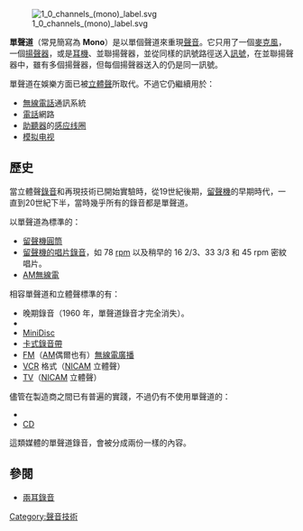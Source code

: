 [[File:1_0_channels_(mono)_label.svg|thumb]]

'''單聲道'''（常見簡寫為 '''Mono'''）是以單個聲道來重現[[聲音|聲音]]。它只用了一個[[麥克風|麥克風]]，一個[[揚聲器|揚聲器]]，或是[[耳機|耳機]]、並聯揚聲器，並從同樣的訊號路徑送入[[信令|訊號]]，在並聯揚聲器中，雖有多個揚聲器，但每個揚聲器送入的仍是同一訊號。

單聲道在娛樂方面已被[[立體聲|立體聲]]所取代。不過它仍繼續用於：
*[[無線電話|無線電話]]通訊系統
*[[電話|電話]]網路
*[[助聽器|助聽器]]的[[感应线圈|感应线圈]]
*[[模拟电视|模拟电视]]

==歷史==
當立體聲[[錄音|錄音]]和再現技術已開始實驗時，從19世紀後期，[[留聲機|留聲機]]的早期時代，一直到20世紀下半，當時幾乎所有的錄音都是單聲道。

以單聲道為標準的：
* [[留聲機圓筒|留聲機圓筒]]
* [[唱片|留聲機的唱片錄音]]，如 78 [[每分鐘轉速|rpm]] 以及稍早的 16 2/3、33 3/3 和 45 rpm 密紋唱片。
* [[調幅廣播|AM無線電]]

相容單聲道和立體聲標準的有：
* 晚期錄音（1960 年，單聲道錄音才完全消失）。
*{{le|盤式錄音帶|Reel-to-reel audio tape recording}}
*[[MiniDisc|MiniDisc]]
*[[卡式錄音帶|卡式錄音帶]]
*[[調頻廣播|FM]]（[[調幅廣播|AM]]偶爾也有）[[無線電|無線電]][[廣播|廣播]]
*[[錄影機|VCR]] 格式（[[NICAM|NICAM]] 立體聲）
*[[TV|TV]]（[[NICAM|NICAM]] 立體聲）

儘管在製造商之間已有普遍的實踐，不過仍有不使用單聲道的：
*{{le|匣式錄音帶|8-track tape}}
*[[CD|CD]]
這類媒體的單聲道錄音，會被分成兩份一樣的內容。

==參閱==
*[[兩耳錄音|兩耳錄音]]

[[Category:聲音技術|Category:聲音技術]]